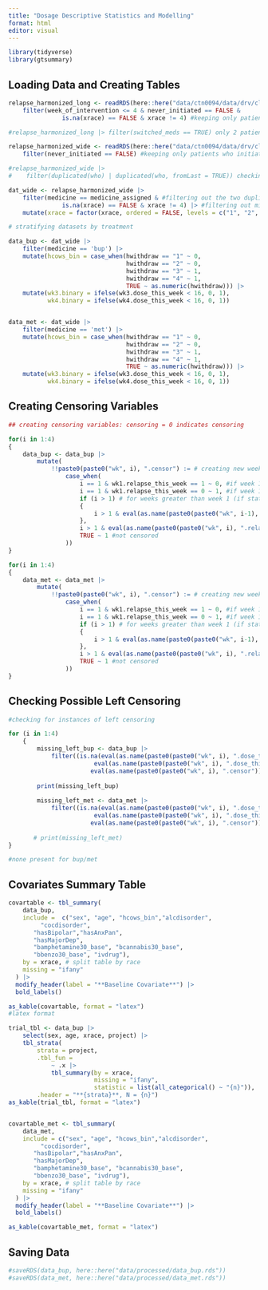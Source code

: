 ```yaml
---
title: "Dosage Descriptive Statistics and Modelling"
format: html
editor: visual
---
```


```r
library(tidyverse)
library(gtsummary)
```

## Loading Data and Creating Tables

```r
relapse_harmonized_long <- readRDS(here::here("data/ctn0094/data/drv/clean_weeks_with_relapse.rds")) |>
    filter(week_of_intervention <= 4 & never_initiated == FALSE &
               is.na(xrace) == FALSE & xrace != 4) #keeping only patients who initiated trt

#relapse_harmonized_long |> filter(switched_meds == TRUE) only 2 patients switched med, but occurred after first 4 weeks -> duplicated in wide data, these will be filtered later

relapse_harmonized_wide <- readRDS(here::here("data/ctn0094/data/drv/clean_patients_with_relapse_wide.rds")) |>
    filter(never_initiated == FALSE) #keeping only patients who initiated trt

#relapse_harmonized_wide |>
#    filter(duplicated(who) | duplicated(who, fromLast = TRUE)) checking instances of duplicates in wide data

dat_wide <- relapse_harmonized_wide |>
    filter(medicine == medicine_assigned & #filtering out the two duplicates
               is.na(xrace) == FALSE & xrace != 4) |> #filtering out missing and other races
    mutate(xrace = factor(xrace, ordered = FALSE, levels = c("1", "2", "3"))) # refactoring variables to 1, 2, 3 (since 4 was removed)

# stratifying datasets by treatment

data_bup <- dat_wide |>
    filter(medicine == 'bup') |>
    mutate(hcows_bin = case_when(hwithdraw == "1" ~ 0,
                                 hwithdraw == "2" ~ 0,
                                 hwithdraw == "3" ~ 1,
                                 hwithdraw == "4" ~ 1,
                                 TRUE ~ as.numeric(hwithdraw))) |>
    mutate(wk3.binary = ifelse(wk3.dose_this_week < 16, 0, 1),
           wk4.binary = ifelse(wk4.dose_this_week < 16, 0, 1)) 


data_met <- dat_wide |>
    filter(medicine == 'met') |>
    mutate(hcows_bin = case_when(hwithdraw == "1" ~ 0,
                                 hwithdraw == "2" ~ 0,
                                 hwithdraw == "3" ~ 1,
                                 hwithdraw == "4" ~ 1,
                                 TRUE ~ as.numeric(hwithdraw))) |>
    mutate(wk3.binary = ifelse(wk3.dose_this_week < 16, 0, 1),
           wk4.binary = ifelse(wk4.dose_this_week < 16, 0, 1)) 
```

## Creating Censoring Variables

```r
## creating censoring variables: censoring = 0 indicates censoring

for(i in 1:4)
{
    data_bup <- data_bup |>
        mutate(
            !!paste0(paste0("wk", i), ".censor") := # creating new weekly censor variable
                case_when(
                    i == 1 & wk1.relapse_this_week == 1 ~ 0, #if week 1 and relapse in week 1, then censor
                    i == 1 & wk1.relapse_this_week == 0 ~ 1, #if week 1 and no relapse, then no censor
                    if (i > 1) # for weeks greater than week 1 (if statement to avoid indexing error)
                    {
                        i > 1 & eval(as.name(paste0(paste0("wk", i-1), ".censor"))) == 0 ~ 0 # if not week 1 and previous week was censor, this week is censored
                    },
                    i > 1 & eval(as.name(paste0(paste0("wk", i), ".relapse_this_week"))) == 1 ~ 0, # if not week 1 and relapse this week, then censor
                    TRUE ~ 1 #not censored
                ))
}

for(i in 1:4)
{
    data_met <- data_met |>
        mutate(
            !!paste0(paste0("wk", i), ".censor") := # creating new weekly censor variable
                case_when(
                    i == 1 & wk1.relapse_this_week == 1 ~ 0, #if week 1 and relapse in week 1, then censor
                    i == 1 & wk1.relapse_this_week == 0 ~ 1, #if week 1 and no relapse, then no censor
                    if (i > 1) # for weeks greater than week 1 (if statement to avoid indexing error)
                    {
                        i > 1 & eval(as.name(paste0(paste0("wk", i-1), ".censor"))) == 0 ~ 0 # if not week 1 and previous week was censor, this week is censored
                    },
                    i > 1 & eval(as.name(paste0(paste0("wk", i), ".relapse_this_week"))) == 1 ~ 0, # if not week 1 and relapse this week, then censor
                    TRUE ~ 1 #not censored
                ))
}
```

## Checking Possible Left Censoring

```r
#checking for instances of left censoring

for (i in 1:4)
    {
        missing_left_bup <- data_bup |>
            filter((is.na(eval(as.name(paste0(paste0("wk", i), ".dose_this_week")))) | 
                        eval(as.name(paste0(paste0("wk", i), ".dose_this_week"))) == 0) & 
                       eval(as.name(paste0(paste0("wk", i), ".censor"))) == 1)
        
        print(missing_left_bup)
        
        missing_left_met <- data_met |>
            filter((is.na(eval(as.name(paste0(paste0("wk", i), ".dose_this_week")))) | 
                        eval(as.name(paste0(paste0("wk", i), ".dose_this_week"))) == 0) & 
                       eval(as.name(paste0(paste0("wk", i), ".censor"))) == 1)
        
       # print(missing_left_met)
}

#none present for bup/met
```

## Covariates Summary Table

```r
covartable <- tbl_summary(
    data_bup,
    include =  c("sex", "age", "hcows_bin","alcdisorder", 
         "cocdisorder",
       "hasBipolar","hasAnxPan",
       "hasMajorDep",
       "bamphetamine30_base", "bcannabis30_base",
       "bbenzo30_base", "ivdrug"),
    by = xrace, # split table by race
    missing = "ifany"
  ) |>
  modify_header(label = "**Baseline Covariate**") |>
  bold_labels() 

as_kable(covartable, format = "latex")
#latex format

trial_tbl <- data_bup |>
    select(sex, age, xrace, project) |>
    tbl_strata(
        strata = project,
        .tbl_fun =
            ~ .x |>
            tbl_summary(by = xrace, 
                        missing = "ifany", 
                        statistic = list(all_categorical() ~ "{n}")),
        .header = "**{strata}**, N = {n}")
as_kable(trial_tbl, format = "latex")


covartable_met <- tbl_summary(
    data_met,
    include = c("sex", "age", "hcows_bin","alcdisorder", 
         "cocdisorder",
       "hasBipolar","hasAnxPan",
       "hasMajorDep",
       "bamphetamine30_base", "bcannabis30_base",
       "bbenzo30_base", "ivdrug"),
    by = xrace, # split table by race
    missing = "ifany"
  ) |>
  modify_header(label = "**Baseline Covariate**") |>
  bold_labels() 

as_kable(covartable_met, format = "latex")
```

## Saving Data

```r
#saveRDS(data_bup, here::here("data/processed/data_bup.rds"))
#saveRDS(data_met, here::here("data/processed/data_met.rds"))
```
